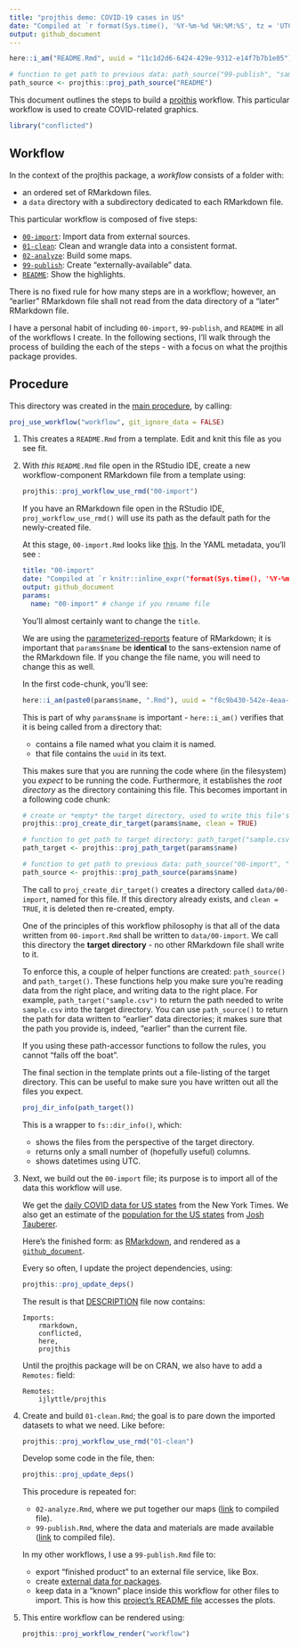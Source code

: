 ```yaml
---
title: "projthis demo: COVID-19 cases in US"
date: "Compiled at `r format(Sys.time(), '%Y-%m-%d %H:%M:%S', tz = 'UTC')` UTC"
output: github_document
---
```


```r
here::i_am("README.Rmd", uuid = "11c1d2d6-6424-429e-9312-e14f7b7b1e05")

# function to get path to previous data: path_source("99-publish", "sample.csv")
path_source <- projthis::proj_path_source("README")
```

This document outlines the steps to build a [projthis](https://ijlyttle.github.io/projthis/) workflow.
This particular workflow is used to create COVID-related graphics.

```r
library("conflicted")
```

## Workflow

In the context of the projthis package, a *workflow* consists of a folder with:

-   an ordered set of RMarkdown files.
-   a `data` directory with a subdirectory dedicated to each RMarkdown file.

This particular workflow is composed of five steps:

-   [`00-import`](00-import.md): Import data from external sources.
-   [`01-clean`](01-clean.md): Clean and wrangle data into a consistent format.
-   [`02-analyze`](02-analyze.md): Build some maps.
-   [`99-publish`](99-publish.md): Create "externally-available" data.
-   [`README`](README.md): Show the highlights.

There is no fixed rule for how many steps are in a workflow; however, an "earlier" RMarkdown file shall not read from the data directory of a "later" RMarkdown file.

I have a personal habit of including `00-import`, `99-publish`, and `README` in all of the workflows I create.
In the following sections, I'll walk through the process of building the each of the steps - with a focus on what the projthis package provides.

## Procedure

This directory was created in the [main procedure](../README.md), by calling:

``` r
proj_use_workflow("workflow", git_ignore_data = FALSE)
```

1.  This creates a `README.Rmd` from a template.
    Edit and knit this file as you see fit.

2.  With *this* `README.Rmd` file open in the RStudio IDE, create a new workflow-component RMarkdown file from a template using:

    ``` r
    projthis::proj_workflow_use_rmd("00-import")
    ```

    If you have an RMarkdown file open in the RStudio IDE, `proj_workflow_use_rmd()` will use its path as the default path for the newly-created file.  
      
    At this stage, `00-import.Rmd` looks like [this](https://github.com/ijlyttle/covidStates/blob/create-import/workflow/00-import.Rmd). In the YAML metadata, you'll see
    :

    ``` yaml
    title: "00-import"
    date: "Compiled at `r knitr::inline_expr("format(Sys.time(), '%Y-%m-%d %H:%M:%S', tz = 'UTC')")` UTC"
    output: github_document
    params:
      name: "00-import" # change if you rename file
    ```

    You'll almost certainly want to change the `title`.

    We are using the [parameterized-reports](https://bookdown.org/yihui/rmarkdown/parameterized-reports.html) feature of RMarkdown; it is important that `params$name` be **identical** to the sans-extension name of the RMarkdown file.
    If you change the file name, you will need to change this as well.

    In the first code-chunk, you'll see:

    ``` r
    here::i_am(paste0(params$name, ".Rmd"), uuid = "f8c9b430-542e-4eaa-b315-bad86866aa06")
    ```

    This is part of why `params$name` is important - `here::i_am()` verifies that it is being called from a directory that:

    -   contains a file named what you claim it is named.
    -   that file contains the `uuid` in its text.

    This makes sure that you are running the code where (in the filesystem) you *expect* to be running the code.
    Furthermore, it establishes the *root directory* as the directory containing this file.
    This becomes important in a following code chunk:

    ``` r
    # create or *empty* the target directory, used to write this file's data: 
    projthis::proj_create_dir_target(params$name, clean = TRUE)

    # function to get path to target directory: path_target("sample.csv")
    path_target <- projthis::proj_path_target(params$name)

    # function to get path to previous data: path_source("00-import", "sample.csv")
    path_source <- projthis::proj_path_source(params$name)
    ```

    The call to `proj_create_dir_target()` creates a directory called `data/00-import`, named for this file.
    If this directory already exists, and `clean = TRUE`, it is deleted then re-created, empty.

    One of the principles of this workflow philosophy is that all of the data written from `00-import.Rmd` shall be written to `data/00-import`.
    We call this directory the **target directory** - no other RMarkdown file shall write to it.

    To enforce this, a couple of helper functions are created: `path_source()` and `path_target()`.
    These functions help you make sure you're reading data from the right place, and writing data to the right place.
    For example, `path_target("sample.csv")` to return the path needed to write `sample.csv` into the target directory.
    You can use `path_source()` to return the path for data written to "earlier" data directories; it makes sure that the path you provide is, indeed, "earlier" than the current file.

    If you using these path-accessor functions to follow the rules, you cannot "falls off the boat".

    The final section in the template prints out a file-listing of the target directory.
    This can be useful to make sure you have written out all the files you expect.

    ``` r
    proj_dir_info(path_target())
    ```

    This is a wrapper to `fs::dir_info()`, which:

    -   shows the files from the perspective of the target directory.
    -   returns only a small number of (hopefully useful) columns.
    -   shows datetimes using UTC.

3.  Next, we build out the `00-import` file; its purpose is to import all of the data this workflow will use.

    We get the [daily COVID data for US states](https://github.com/nytimes/covid-19-data/blob/master/us-states.csv) from the New York Times.
    We also get an estimate of the [population for the US states](https://github.com/JoshData/historical-state-population-csv/blob/primary/historical_state_population_by_year.csv) from [Josh Tauberer](https://github.com/JoshData).
      
      
    Here's the finished form: as [RMarkdown](https://github.com/ijlyttle/covidStates/blob/main/workflow/00-import.Rmd), and rendered as a [`github_document`](https://github.com/ijlyttle/covidStates/blob/main/workflow/00-import.md).

    Every so often, I update the project dependencies, using:

    ``` r
    projthis::proj_update_deps()
    ```

    The result is that [DESCRIPTION](https://github.com/ijlyttle/covidStates/blob/main/DESCRIPTION) file now contains:

        Imports: 
            rmarkdown,
            conflicted,
            here,
            projthis

    Until the projthis package will be on CRAN, we also have to add a `Remotes:` field:

        Remotes:
            ijlyttle/projthis

4.  Create and build `01-clean.Rmd`; the goal is to pare down the imported datasets to what we need.
    Like before:

    ``` r
    projthis::proj_workflow_use_rmd("01-clean")
    ```

    Develop some code in the file, then:

    ``` r
    projthis::proj_update_deps()
    ```

    This procedure is repeated for:

    -   `02-analyze.Rmd`, where we put together our maps ([link](https://github.com/ijlyttle/covidStates/blob/workflow-analyze/workflow/02-analyze.md) to compiled file).
    -   `99-publish.Rmd`, where the data and materials are made available ([link](https://github.com/ijlyttle/covidStates/blob/workflow-publish/workflow/99-publish.md) to compiled file).

    In my other workflows, I use a `99-publish.Rmd` file to:

    -   export "finished product" to an external file service, like Box.
    -   create [external data for packages](https://r-pkgs.org/data.html).
    -   keep data in a "known" place inside this workflow for other files to import. This is how this [project's README file](https://raw.githubusercontent.com/ijlyttle/covidStates/master/README.md) accesses the plots.

5.  This entire workflow can be rendered using:

    ``` r
    projthis::proj_workflow_render("workflow")
    ```

